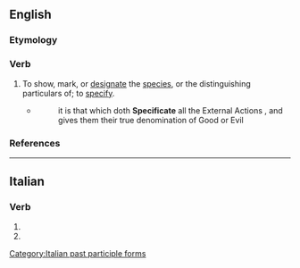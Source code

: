 ==English==

===Etymology===
{{suffix|en|specific|ate}}

===Verb===
{{en-verb}}

# {{lb|en|obsolete|transitive}} To show, mark, or [[designate]] the [[species]], or the distinguishing particulars of; to [[specify]].
#* {{RQ:Hale Contemplations}}
#*:it is that which doth '''Specificate''' all the External Actions , and gives them their true denomination of Good or Evil 

===References===
{{R:Webster 1913}}

----

==Italian==

===Verb===
{{head|it|verb form}}

# {{inflection of|it|specificare||2|p|pres|indc|;|2|p|impr}}
# {{feminine plural of|it|specificato}}

[[Category:Italian past participle forms]]